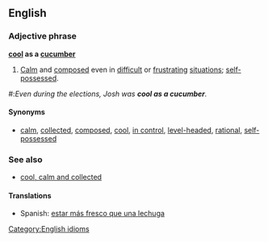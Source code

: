 ==English==
===Adjective phrase===
'''[[cool]] as a [[cucumber]]'''

#[[Calm]] and [[composed]] even in [[difficult]] or [[frustrating]] [[situation]]s; [[self-possessed]].

#:''Even during the elections, Josh was '''cool as a cucumber'''.''

====Synonyms====
*[[calm]], [[collected]], [[composed]], [[cool]], [[in control]], [[level-headed]], [[rational]], [[self-possessed]]

===See also===
*[[cool, calm and collected]]

====Translations====
*Spanish: [[estar más fresco que una lechuga]]

[[Category:English idioms]]